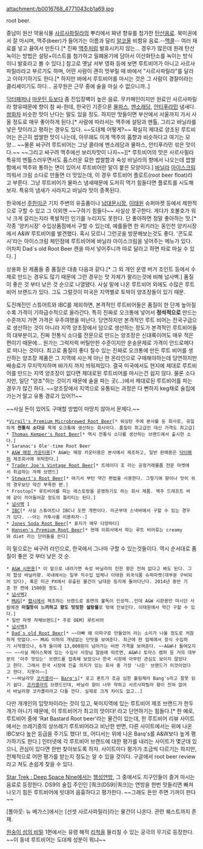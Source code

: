 attachment:/b0016768_4771043cb1a69.jpg

root beer.

중남미 원산 약용식물 [[사르사파릴라]]의 뿌리에서 짜낸 향유를 첨가한 [[탄산음료]]. 북미권에서 잘 마시며, 맥주(beer)가 들어가는 이름과 달리 [[알코올]] 비함유 음료.--[[맥콜]]-- 여러 재료를 넣고 끓여서 만든다.[* 진짜 [[맥주]]처럼 발효시키지 않는... 경우가 많은데 원래 탄산 녹이는 방법은 설탕+이스트를 첨가하고 밀폐용기에 담아서 이산화탄소를 녹이는 방식이니 발효라고 볼 수 있다.] 참고로 옛날 서부 영화 등에 보면 루트비어가 아니고 사르사파릴라라고 부르기도 하며, 어떤 사람이 괜히 멋부릴 때 바에서 "사르사파릴라"를 달라고 이야기하기도 한다.[* 하지만 바에서 루트비어를 마시는 것은 그 사람이 경찰이라는 클리셰이기도 하다... 공무원은 근무 중에 술을 마실 수 없으니까..]

[[닥터페퍼]]나 [[마운틴 듀]]보다 좀 진입장벽이 높은 음료. 무카페인이지만 원료인 사르사파릴라 향유때문에 향이 참 싸-한데, 한국인 기준으론 [[물파스]], [[멘소래담]], [[안티푸라민]] 냄새다. [[쌍화차]] 비슷한 맛이 난다는 말도 있을 정도. 하지만 맛들이면 부산에서 서울까지 가서 사 올 정도로 매우 좋아하게 된다.[* 사람에 따라서는 맥주에 설탕과 멘톨, 그리고 바닐라를 넣은 맛이라고 평하는 경우도 있다. ~~도대체 어떻게?~~ 확실히 제대로 양조된 루트비어는 은근히 쌉쌀한 맛이 나는데, 아무래도 이게 맥주의 홉향과 비슷하다고 여기는 모양... ~~물론 싸구려 루트비어는 그냥 콜라에 멘소레담과 물파스, 안티푸라민 섞은 맛이다.~~ ~~그리고 싸구려 맥주에선 보리차맛이 나지~~][* 루트비어의 맛은 사르사필라 특유의 멘톨스러우면서도 홉스러운 묘한 쌉쌀함과 숙성 바닐라의 향에서 나오는데 쌉쌀함에서 맥주와 통하는 면이 있어서 루트비어란 말이 붙은 모양이다.] [[바닐라]] [[아이스크림]] 띄워서 크림 소다로 만들면 더 맛있는데, 이 경우 루트비어 플로트(root beer float)라고 부른다. 그냥 루트비어가 물파스 냄새때문에 도저히 먹기 힘들다면 플로트를 시도해보자. 특유의 냄새가 사라지고 바닐라 맛이 증폭된다.

한국에선 [[주한미군]] 기지 주변의 유출품이나 [[남대문시장]], [[이태원]] 슈퍼마켓 등에서 제한적으로 구할 수 있고 그 이외엔 ~~구하기 힘들다~~ 사실상 못구한다. 게다가 호불호가 워낙 크게 갈리는지라 폭발적인 인기를 누리지도 못한다. 단 좋아하면 정말 좋아하는 맛.[* 각종 '양키시장' 수입상품점에서 구할 수 있는데, 예를들면 한 위키러는 동인천 양키시장에서 A&W 루트비어를 발견했다. 혹시 모르니 그런곳을 방문해보는것도 좋다. '콘도로시'라는 아이스크림 체인점에 루트비어에 바닐라 아이스크림을 넣어주는 메뉴가 있다. 어차피 Dad`s old Root Beer 캔을 따서 넣어주니까 따로 달라고 하면 따로 마실 수 있다. ]

상용화 된 제품들 중 품질은 대충 다음과 같다.[* 그 외 개인 운영 버거 조인트 등에서 수제로 만드는 경우도 많기 때문에 그런 경우는 맛 자체가 팔리는것에 비해 넘사벽.] 품질이 좋은 것 부터 낮은 것 순으로 나열됐다. 사실 밑에 나온 루트비어 외에도 수많은 루트비어 브랜드가 있다. 그도 그럴것이 미국은 지역별로 토박이 양조장들이 있기 때문.

도진깨진인 스튜어트와 IBC를 제외하면, 본격적인 루트비어들은 품질이 한 단계 높아질수록 가격이 기하급수적으로 올라간다. 특히 진짜로 오크통에 넣어서 '''정석적으로''' 만드는 수준까지 가면 가격은 우주여행을 떠난다. 당연하지만 본격적인 루트 비어는 전국구급으로 생산하는 것이 아니라 지역 양조장에서 덤으로 생산하는 정도가 본격적인 루트비어들의 대부분이고, 진짜 전통식 소다를 전문으로 만드는 양조장은 신대륙이어도 매우 적은 편이기 때문에... 원가는 그럭저럭 버틸만한 수준이지만 운송문제로 가격이 안드로메다로 떠나는 것이다. 최고로 품질이 좋다 칠수 있는 진짜로 오크통에 만든 루트 비어를 생산하는 양조장 제품은 그 지역에 사는게 아닌 한 온라인으로 구매해야하는데 당연하지만 배송료가 무지막지하며 바가지 까지 씌워져있다. 결국 미국에서도 현지에 제대로 루트비어를 만드는 지역 양조장이 없다면 제대로된 루트비어를 마시는건 쉽지 않다. 물론 소다지만, 일단 "양조"하는 것이기 때문에 술을 파는 곳(...)에서 제대로된 루트비어를 파는 경우가 많긴 하다. ~~양조장에서 지역으로 유통되는 과정은 다 뻔하지 keg채로 술집에 가는거 말고 유통 경로가 있어?!~~ 

~~사실 돈이 있어도 구매할 방법이 마땅치 않아서 문제다.~~

 *[http://reedsinc.com/wp-content/uploads/2012/11/Virgils_RootBeer1.png Virgil's Premium Microbrewed Root Beer][* 워싱턴 주에 본사를 둔 회사로, 유일하게 '''전통식 소다'''를 목제 오크통에 생산하는 회사이다. 품질이 최고급인 대신 가격도 최고급]
 * [http://www.cybercandy.co.uk/store/EE-740142926836.jpg Thomas Kemper's Root Beer][* 역시 전통식 소다를 생산하는 브랜드에서 출시한 소다.] 
 * Saranac's Ole'-time Root Beer
 * [http://4.bp.blogspot.com/_7qsq9PvZ7NI/TLHiSElS_aI/AAAAAAAARps/79BRqZhrl8c/s1600/AW-Rootbeer-float1.jpg A&W 매장 카운터용][* A&W는 매장 카운터용은 본사에서 제조하고, 일반 판매용은 [[닥터페퍼]] 제조회사에 위탁한다.]
 * [http://2.bp.blogspot.com/-PkH-jUZzUnA/UQ_iLswoztI/AAAAAAAAAXw/pk8gAzne1hA/s640/IMG_0431_trader_joes.jpg Trader Joe's Vintage Root Beer][* 트레이더 조 라는 공정거래물품 전문 마켓에서 취급하는 자체 브랜드]
 * [http://rootbeerreviews.files.wordpress.com/2009/07/stewarts-root-beer.jpg Stewart's Root Beer][* 여기서 부턴 약간 편법을 사용한다. 그렇기에 향이나 맛이 위의 경우보단 약간 부족한 편.]
 * Frostop[* 루트비어를 파는 레스토랑을 운영하기도 하는 회사 제품. 맥주 드레프트 바에 같이 끼어들어갈 정도의 퀄리티는 된다.]
 * [[넘사벽]] 1
 * [http://www.drpeppersnapplegroup.com/smedia/www/2011/04/18/img-ibc-root-beer_023711571236.png#ibc%20root%20beer IBC][* 사실 스튜어트나 IBC나 도찐 개찐이다. 미군부대 스낵바에서 구할 수 있는 경우가 있다. --아는 카투사를 이용하자--]
 * [http://new.jonessoda.com/gifs7/product-photos/singlecdn_root_beer.jpg Jones Soda Root Beer][* 표지가 매우 다양하다]
 * [http://www.hansens.com/uploads_image/2012/10/24/1351098311-individual-75ozrtbr.jpg Hansen's Premium Root Beer][* 현재 이회사에서 파는 루트 비어류는 creamy와 diet 라는 단어들을 쓴다]

이 밑으로는 싸구려 라인으로, 한국에서 그나마 구할 수 있는것들이다. 역시 순서대로 품질이 좋은 것 부터 낮은 것 순.

 * [http://www.americansoda.co.uk/media/catalog/product/cache/1/image/448x448/91eb5f3d97a70d4a3762da495c732fb0/imported/5503_Large.png A&W 시판용][* 이 밑으로 내려가면 숙성 바닐라의 진한 향은 전혀 없다고 봐도 된다. 그저 합성 바닐라향. 국내에서는 일부 직수입 업체나 이태원 외국식품 슈퍼마켓(대부분 구비되어 있다), 혹은 미군 PX에서 유출된 물건이 남대문 등지에 돌아다닌다. 2014년 중반 기준 한 캔에 1500원 정도.]
 * [[넘사벽]]2
 * [http://content.costco.com/Images/Content/Product/1490b.jpg MUG][* [[펩시]]에서 제조하는 브랜드로 표면의 불독이 인상적..인데 A&W 시판용만 마시던 사람에겐 '''미칠듯이 느끼하고 향도 밋밋한 설탕물'''로 밖에 안보인다. 이태원에서 약간 구할 수 있다.]
 * 일반 마켓 자체브랜드[* 주로 OEM] 루트비어
 * [[넘사벽]]3
 * [https://www.specialtysodas.com/images/dads-old-fashioned-root-beer-soda.jpg Dad`s old Root Beer][* ~~아빠 왜 이따구로 만들었어 라는 소리가 나올 정도로 처참하게 맛없다.~~ MUG 이하의 개념없는 단맛을 보여준다. 최근에 한 업체에서 정식 수입하기 시작했으나, 6개 들이에 13,000원이 넘어가는 비싼 가격을 보여준다. ~~A&W나 들여오지~~ ~~사실 페이스북에 있는 수입사 사장님 말씀에 따르면, A&W나 토마스 캠퍼 등 거의 대부분의 '아주 맛있는' 브랜드를 접촉해 보았으나 한국 시장에 아무런 관심도 보이지 않았다고 한다. 그래서 한국 시장에 진출 의지가 있는 회사 중 가장 '나은' 브랜드가 이것이었다고 한다. 지못미~~]
 * ~~바닐라맛 [[코카콜라]]~~ [http://d1lwft0f0qzya1.cloudfront.net/dims4/COKE/c30c94e/2147483647/resize/932x%3E/quality/75/?url=http%3A%2F%2Fassets.coca-colacompany.com%2F61%2Fc7%2F308c7f8944eaacf27db223c52cd9%2Fbarqs-root-beer-bottle.jpg Barq's][* 로고 폰트가 조금 심한 흘림체라 Bang's라고 잘못 읽기 쉽다. [[코카콜라]]의 브랜드인데, 바닐라 향이 너무 약하고 사르사파릴라 향이 전혀 없어서 바닐라향 코카콜라라고 다들 깐다. 실제로 크게 차이도 없고..]

다만 개개인의 입맛차이라는 것이 있고, 북미지역에 있는 루트비어 제조 브랜드가 한두개가 아니기 때문에, 이 루트비어가 최고의 맛이다! 라고 단언하기는 힘들다.[* 한 예로, 루트비어 중에 'Rat Bastard Root beer'라는 물건이 있는데, 한 루트비어 리뷰 사이트에서는 쓰레기중의 상쓰레기 루트비어라고 비난한 반면, 다른 사이트에서는 위에 나온 IBC보다 높은 등급을 주기도 했다! 또, 어디서는 위에 나온 Barq's를 A&W보다 높게 평가하기도 한다.]
인터넷에 각 루트비어 브랜드에 대한 평가를 내리는 사이트가 몇군데 있으니, 관심이 있다면 한번 찾아보도록 하자. 사이트마다 평가가 조금씩 다르기는 하지만, 전체적으로 어떤 평가를 받는지 정도는 알 수 있을 것이다. 구글에서 root beer review 라고 쳐도 손쉽게 찾을 수 있다.

[[Star Trek : Deep Space Nine]]에서는 [[행성연방]], 그 중에서도 지구인들이 즐겨 마시는 음료로 등장한다. DS9의 술집 주인인 [쿼크(DS9)|쿼크]는 연방을 한번 맛들리면 빠져나오기 힘든 루트비어에 빗대어 음흉하다고 평가한다. ~~그래도 돈만 주면 기꺼이 판다~~

[폴아웃: 뉴 베가스]에서는 [선셋 사르사파릴라]라는 물건이 나온다. 관련 퀘스트까지 존재.

[[원숭이 섬의 비밀]] 1편에서는 유령 해적 [[리척]]을 물리칠 수 있는 궁극의 무기로 등장한다. ~~이 동네 루트비어는 도대체 성분이 뭐냐~~
